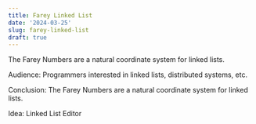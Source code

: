 ```yaml
---
title: Farey Linked List
date: '2024-03-25'
slug: farey-linked-list
draft: true
---
```


The Farey Numbers are a natural coordinate system for linked lists.

<!--more-->

Audience: Programmers interested in linked lists, distributed systems, etc.

Conclusion: The Farey Numbers are a natural coordinate system for linked lists.

Idea: Linked List Editor

